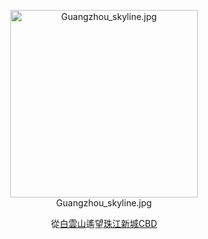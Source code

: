 <div style="text-align: center;">
[[File:Guangzhou_skyline.jpg|300px]]
</div>
<div style="text-align: center;">
從[[白雲山_(廣州)|白雲山]]遙望[[珠江新城|珠江新城]][[中央商务区|CBD]]
</div>